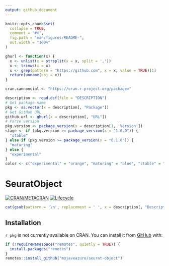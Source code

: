 ```yaml
---
output: github_document
---
```


<!-- README.md is generated from README.Rmd. Please edit that file -->

```r
knitr::opts_chunk$set(
  collapse = TRUE,
  comment = "#>",
  fig.path = "man/figures/README-",
  out.width = "100%"
)
```

```r
ghurl <- function(x) {
  x <- unlist(x = strsplit(x = x, split = ','))
  x <- trimws(x = x)
  x <- grep(pattern = "https://github.com", x = x, value = TRUE)[1]
  return(unname(obj = x))
}
```

```r
cran.cannoncial <- "https://cran.r-project.org/package="
```

```r
description <- read.dcf(file = "DESCRIPTION")
# Get package name
pkg <- as.vector(x = description[, "Package"])
# Get GitHub URL
github.url <- ghurl(x = description[, "URL"])
# Parse version
pkg.version <- package_version(x = description[1, 'Version'])
stage <- if (pkg.version >= package_version(x = "1.0.0")) {
  "stable"
} else if (pkg.version >= package_version(x = "0.1.0")) {
  "maturing"
} else {
  "experimental"
}
color <- c("experimental" = "orange", "maturing" = "blue", "stable" = "brightgreen")[stage]
```

# SeuratObject

<!-- badges: start -->
[![CRAN/METACRAN](https://img.shields.io/cran/v/`r pkg`)](`r paste0(cran.cannoncial, pkg)`)
[![Lifecycle](https://img.shields.io/badge/lifecycle-`r stage`-`r color`.svg)](`r github.url`)
<!-- badges: end -->

```r
cat(gsub(pattern = '\n', replacement = ' ', x = description[, "Description"]))
```

## Installation

`r pkg` is not currently available on CRAN.
You can install it from [GitHub](`r github.url`) with:

``` r
if (!requireNamespace("remotes", quietly = TRUE)) {
  install.packages("remotes")
}
remotes::install_github("mojaveazure/seurat-object")
```
